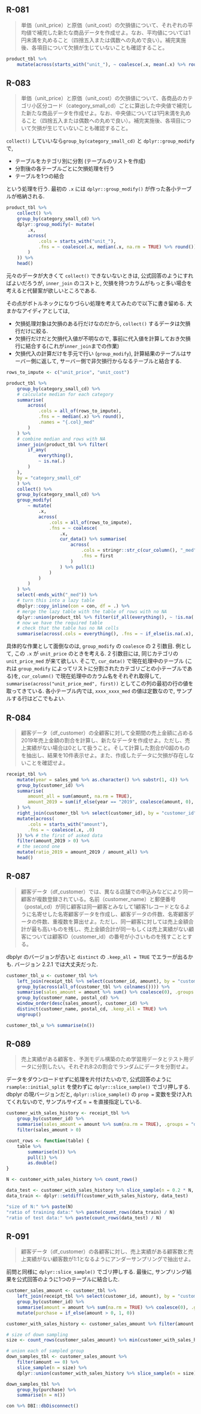 ## R-081 {-}
>単価（unit_price）と原価（unit_cost）の欠損値について、それぞれの平均値で補完した新たな商品データを作成せよ。なお、平均値については1円未満を丸めること（四捨五入または偶数への丸めで良い）。補完実施後、各項目について欠損が生じていないことも確認すること。

```r
product_tbl %>%
    mutate(across(starts_with("unit_"), ~ coalesce(.x, mean(.x) %>% round())))
```

## R-083 {-}
>単価（unit_price）と原価（unit_cost）の欠損値について、各商品のカテゴリ小区分コード（category_small_cd）ごとに算出した中央値で補完した新たな商品データを作成せよ。なお、中央値については1円未満を丸めること（四捨五入または偶数への丸めで良い）。補完実施後、各項目について欠損が生じていないことも確認すること。

`collect()` していいなら`group_by(category_small_cd)` と `dplyr::group_modify` で,
 
- テーブルをカテゴリ別に分割 (テーブルのリストを作成)
- 分割後の各テーブルごとに欠損処理を行う
- テーブルを1つの結合

という処理を行う. 最初の `.x` には `dplyr::group_modify()` が作った各小テーブルが格納される.

```r
product_tbl %>%
    collect() %>%
    group_by(category_small_cd) %>%
    dplyr::group_modify(~ mutate(
        .x,
        across(
            .cols = starts_with("unit_"),
            .fns = ~ coalesce(.x, median(.x, na.rm = TRUE) %>% round())
        )
    )) %>%
    head()
```

元々のデータが大きくて `collect()` できないないときは, 公式回答のようにすればよいだろうが, `inner_join` のコストと, 欠損を持つカラムがもっと多い場合を考えると代替案が欲しいところである.

その点がボトルネックになりづらい処理を考えてみたので以下に書き留める.
大まかなアイディアとしては, 

- 欠損処理対象は欠損のある行だけなのだから, `collect()` するデータは欠損行だけに絞る.
- 欠損行だけだと欠損代入値が不明なので, 事前に代入値を計算しておき欠損行に結合する(これが`inner_join`までの作業)
- 欠損代入の計算だけを手元で行い (`group_modify`), 計算結果のテーブルはサーバー側に返して, サーバー側で非欠損行からなるテーブルと結合する.

```r
rows_to_impute <- c("unit_price", "unit_cost")

product_tbl %>%
    group_by(category_small_cd) %>%
    # calculate median for each category
    summarise(
        across(
            .cols = all_of(rows_to_impute),
            .fns = ~ median(.x) %>% round(),
            .names = "{.col}_med"
        )
    ) %>%
    # combine median and rows with NA
    inner_join(product_tbl %>% filter(
        if_any(
            everything(),
            ~ is.na(.)
        )
    ),
    by = "category_small_cd"
    ) %>%
    collect() %>%
    group_by(category_small_cd) %>%
    group_modify(
        ~ mutate(
            .x,
            across(
                .cols = all_of(rows_to_impute),
                .fns = ~ coalesce(
                    .x,
                    cur_data() %>% summarise(
                        across(
                            .cols = stringr::str_c(cur_column(), "_med"),
                            .fns = first
                        )
                    ) %>% pull(1)
                )
            )
        )
    ) %>%
    select(-ends_with("_med")) %>%
    # turn this into a lazy table
    dbplyr::copy_inline(con = con, df = .) %>%
    # merge the lazy table with the table of rows with no NA
    dplyr::union(product_tbl %>% filter(if_all(everything(), ~ !is.na(.)))) %>%
    # now we have the required table
    # check that the table has no NA cells
    summarise(across(.cols = everything(), .fns = ~ if_else(is.na(.x), 1, 0) %>% sum(), .names = "{.col}_NA"))
```

具体的な作業として面倒なのは, `group_modify` の `coalesce` の 2 引数目.
例として, この `.x` が `unit_price` のときを考える. 2 引数目には, 同じカテゴリの `unit_price_med` が来て欲しい. そこで, `cur_data()` で現在処理中のテーブル (これは `group_modify` によってリストに分割されたカテゴリごとの小テーブルである)を, `cur_column()` で現在処理中のカラム名をそれぞれ取得して, `summarise(across("unit_price_med", first))` としてこの列の最初の行の値を取ってきている. 各小テーブル内では, `xxxx_xxxx_med` の値は定数なので, サンプルする行はどこでもよい. 

## R-084 {-}
>顧客データ（df_customer）の全顧客に対して全期間の売上金額に占める2019年売上金額の割合を計算し、新たなデータを作成せよ。ただし、売上実績がない場合は0として扱うこと。そして計算した割合が0超のものを抽出し、結果を10件表示せよ。また、作成したデータに欠損が存在しないことを確認せよ。

```r
receipt_tbl %>%
    mutate(year = sales_ymd %>% as.character() %>% substr(1, 4)) %>%
    group_by(customer_id) %>%
    summarise(
        amount_all = sum(amount, na.rm = TRUE),
        amount_2019 = sum(if_else(year == "2019", coalesce(amount, 0), 0), na.rm = TRUE)
    ) %>%
    right_join(customer_tbl %>% select(customer_id), by = "customer_id") %>%
    mutate(across(
        .cols = starts_with("amount"),
        .fns = ~ coalesce(.x, .0)
    )) %>% # the first of asked data
    filter(amount_2019 > 0) %>%
    # the second one
    mutate(ratio_2019 = amount_2019 / amount_all) %>%
    head()
```

## R-087 {-}
>顧客データ（df_customer）では、異なる店舗での申込みなどにより同一顧客が複数登録されている。名前（customer_name）と郵便番号（postal_cd）が同じ顧客は同一顧客とみなして1顧客1レコードとなるように名寄せした名寄顧客データを作成し、顧客データの件数、名寄顧客データの件数、重複数を算出せよ。ただし、同一顧客に対しては売上金額合計が最も高いものを残し、売上金額合計が同一もしくは売上実績がない顧客については顧客ID（customer_id）の番号が小さいものを残すこととする。

dbplyr のバージョンが古いと `distinct` の `.keep_all = TRUE` でエラーが出るかも. バージョン 2.2.1 では大丈夫だった.

```r
customer_tbl_u <- customer_tbl %>%
    left_join(receipt_tbl %>% select(customer_id, amount), by = "customer_id") %>%
    group_by(across(all_of(customer_tbl %>% colnames()))) %>%
    summarise(sales_amount = amount %>% sum() %>% coalesce(0), .groups = "drop") %>%
    group_by(customer_name, postal_cd) %>%
    window_order(desc(sales_amount), customer_id) %>%
    distinct(customer_name, postal_cd, .keep_all = TRUE) %>%
    ungroup()

customer_tbl_u %>% summarise(n())
```

## R-089 {-}
>売上実績がある顧客を、予測モデル構築のため学習用データとテスト用データに分割したい。それぞれ8:2の割合でランダムにデータを分割せよ。

データをダウンロードせずに処理を片付けたいので, 公式回答のように `rsample::initial_split` を使わずに `dplyr::slice_sample()` でゴリ押しする.
 dbplyr の現バージョンだと, `dplyr::slice_sample()` の `prop = ` 変数を受け入れてくれないので, サンプルサイズ `n = ` を直接指定している.

```r
customer_with_sales_history <- receipt_tbl %>%
    group_by(customer_id) %>%
    summarise(sales_amount = amount %>% sum(na.rm = TRUE), .groups = "drop") %>%
    filter(sales_amount > 0)

count_rows <- function(table) {
    table %>%
        summarise(n()) %>%
        pull(1) %>%
        as.double()
}

N <- customer_with_sales_history %>% count_rows()

data_test <- customer_with_sales_history %>% slice_sample(n = 0.2 * N, replace = FALSE)
data_train <- dplyr::setdiff(customer_with_sales_history, data_test)

"size of N:" %>% paste(N)
"ratio of training data:" %>% paste(count_rows(data_train) / N)
"ratio of test data:" %>% paste(count_rows(data_test) / N)
```

## R-091 {-}
>顧客データ（df_customer）の各顧客に対し、売上実績がある顧客数と売上実績がない顧客数が1:1となるようにアンダーサンプリングで抽出せよ。

前問と同様に `dplyr::slice_sample()` でゴリ押しする.
最後に, サンプリング結果を公式回答のように1つのテーブルに結合した.

```r
customer_sales_amount <- customer_tbl %>%
    left_join(receipt_tbl %>% select(customer_id, amount), by = "customer_id") %>%
    group_by(customer_id) %>%
    summarise(amount = amount %>% sum(na.rm = TRUE) %>% coalesce(0), .groups = "drop") %>%
    mutate(purchase = if_else(amount > 0, 1, 0))

customer_with_sales_history <- customer_sales_amount %>% filter(amount > 0)

# size of down sampling
size <- count_rows(customer_sales_amount) %>% min(customer_with_sales_history %>% count_rows())

# union each of sampled group
down_samples_tbl <- customer_sales_amount %>%
    filter(amount == 0) %>%
    slice_sample(n = size) %>%
    dplyr::union(customer_with_sales_history %>% slice_sample(n = size))

down_samples_tbl %>%
    group_by(purchase) %>%
    summarise(n = n())
```

```r
con %>% DBI::dbDisconnect()
```
